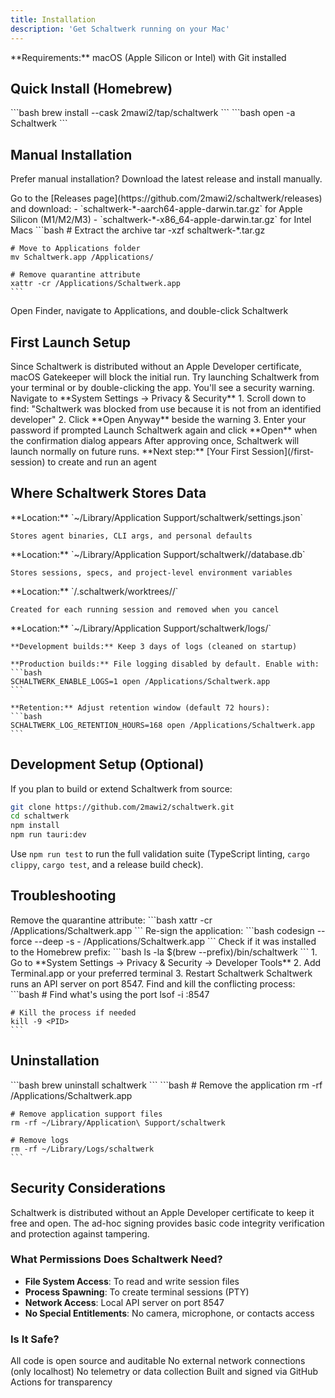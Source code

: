 ```yaml
---
title: Installation
description: 'Get Schaltwerk running on your Mac'
---
```


<Info>
  **Requirements:** macOS (Apple Silicon or Intel) with Git installed
</Info>

## Quick Install (Homebrew)

<Steps>
  <Step title="Install Schaltwerk">
    ```bash
    brew install --cask 2mawi2/tap/schaltwerk
    ```
  </Step>

  <Step title="Launch the app">
    ```bash
    open -a Schaltwerk
    ```
  </Step>
</Steps>

## Manual Installation

Prefer manual installation? Download the latest release and install manually.

<Steps>
  <Step title="Download the application">
    Go to the [Releases page](https://github.com/2mawi2/schaltwerk/releases) and download:
    - `schaltwerk-*-aarch64-apple-darwin.tar.gz` for Apple Silicon (M1/M2/M3)
    - `schaltwerk-*-x86_64-apple-darwin.tar.gz` for Intel Macs
  </Step>

  <Step title="Extract and install">
    ```bash
    # Extract the archive
    tar -xzf schaltwerk-*.tar.gz

    # Move to Applications folder
    mv Schaltwerk.app /Applications/

    # Remove quarantine attribute
    xattr -cr /Applications/Schaltwerk.app
    ```
  </Step>

  <Step title="Launch from Applications">
    Open Finder, navigate to Applications, and double-click Schaltwerk
  </Step>
</Steps>

## First Launch Setup

<Warning>
  Since Schaltwerk is distributed without an Apple Developer certificate, macOS Gatekeeper will block the initial run.
</Warning>

<Steps>
  <Step title="Attempt first launch">
    Try launching Schaltwerk from your terminal or by double-clicking the app. You'll see a security warning.
  </Step>

  <Step title="Open System Settings">
    Navigate to **System Settings → Privacy & Security**
  </Step>

  <Step title="Approve the application">
    1. Scroll down to find: "Schaltwerk was blocked from use because it is not from an identified developer"
    2. Click **Open Anyway** beside the warning
    3. Enter your password if prompted
  </Step>

  <Step title="Confirm launch">
    Launch Schaltwerk again and click **Open** when the confirmation dialog appears
  </Step>
</Steps>

<Check>
  After approving once, Schaltwerk will launch normally on future runs.
</Check>

<Tip>
  **Next step:** [Your First Session](/first-session) to create and run an agent
</Tip>

## Where Schaltwerk Stores Data

<AccordionGroup>
  <Accordion title="App Settings">
    **Location:** `~/Library/Application Support/schaltwerk/settings.json`

    Stores agent binaries, CLI args, and personal defaults
  </Accordion>

  <Accordion title="Project State">
    **Location:** `~/Library/Application Support/schaltwerk/<project-name>/database.db`

    Stores sessions, specs, and project-level environment variables
  </Accordion>

  <Accordion title="Git Worktrees">
    **Location:** `<repo>/.schaltwerk/worktrees/<session-name>/`

    Created for each running session and removed when you cancel
  </Accordion>

  <Accordion title="Logs">
    **Location:** `~/Library/Application Support/schaltwerk/logs/`

    **Development builds:** Keep 3 days of logs (cleaned on startup)

    **Production builds:** File logging disabled by default. Enable with:
    ```bash
    SCHALTWERK_ENABLE_LOGS=1 open /Applications/Schaltwerk.app
    ```

    **Retention:** Adjust retention window (default 72 hours):
    ```bash
    SCHALTWERK_LOG_RETENTION_HOURS=168 open /Applications/Schaltwerk.app
    ```
  </Accordion>
</AccordionGroup>

## Development Setup (Optional)

If you plan to build or extend Schaltwerk from source:

```bash
git clone https://github.com/2mawi2/schaltwerk.git
cd schaltwerk
npm install
npm run tauri:dev
```

Use `npm run test` to run the full validation suite (TypeScript linting, `cargo clippy`, `cargo test`, and a release build check).

## Troubleshooting

<AccordionGroup>
  <Accordion title="Schaltwerk is damaged and can't be opened">
    Remove the quarantine attribute:
    ```bash
    xattr -cr /Applications/Schaltwerk.app
    ```
  </Accordion>

  <Accordion title="The application Schaltwerk can't be opened">
    Re-sign the application:
    ```bash
    codesign --force --deep -s - /Applications/Schaltwerk.app
    ```
  </Accordion>

  <Accordion title="App doesn't appear in Applications after Homebrew install">
    Check if it was installed to the Homebrew prefix:
    ```bash
    ls -la $(brew --prefix)/bin/schaltwerk
    ```
  </Accordion>

  <Accordion title="Terminal permissions issues">
    1. Go to **System Settings → Privacy & Security → Developer Tools**
    2. Add Terminal.app or your preferred terminal
    3. Restart Schaltwerk
  </Accordion>

  <Accordion title="Port 8547 already in use">
    Schaltwerk runs an API server on port 8547. Find and kill the conflicting process:
    ```bash
    # Find what's using the port
    lsof -i :8547

    # Kill the process if needed
    kill -9 <PID>
    ```
  </Accordion>
</AccordionGroup>

## Uninstallation

<Tabs>
  <Tab title="Homebrew">
    ```bash
    brew uninstall schaltwerk
    ```
  </Tab>
  <Tab title="Manual">
    ```bash
    # Remove the application
    rm -rf /Applications/Schaltwerk.app

    # Remove application support files
    rm -rf ~/Library/Application\ Support/schaltwerk

    # Remove logs
    rm -rf ~/Library/Logs/schaltwerk
    ```
  </Tab>
</Tabs>

## Security Considerations

<Info>
  Schaltwerk is distributed without an Apple Developer certificate to keep it free and open. The ad-hoc signing provides basic code integrity verification and protection against tampering.
</Info>

### What Permissions Does Schaltwerk Need?

- **File System Access**: To read and write session files
- **Process Spawning**: To create terminal sessions (PTY)
- **Network Access**: Local API server on port 8547
- **No Special Entitlements**: No camera, microphone, or contacts access

### Is It Safe?

<Check>All code is open source and auditable</Check>
<Check>No external network connections (only localhost)</Check>
<Check>No telemetry or data collection</Check>
<Check>Built and signed via GitHub Actions for transparency</Check>
